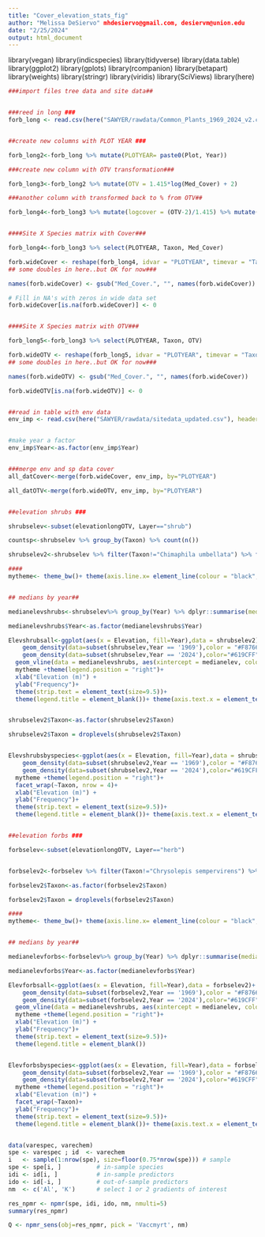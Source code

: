 ```yaml
---
title: "Cover_elevation_stats_fig"
author: "Melissa DeSiervo" mhdesiervo@gmail.com, desiervm@union.edu
date: "2/25/2024"
output: html_document
---
```


library(vegan)
library(indicspecies)
library(tidyverse)
library(data.table)
library(ggplot2)
library(gplots)
library(rcompanion)
library(betapart)
library(weights)
library(stringr)
library(viridis)
library(SciViews)
library(here)



```r

###import files tree data and site data##


###reed in long ###
forb_long <- read.csv(here("SAWYER/rawdata/Common_Plants_1969_2024_v2.csv"), header=T)  ## updated in Jan 2025##


##create new columns with PLOT YEAR ###

forb_long2<-forb_long %>% mutate(PLOTYEAR= paste0(Plot, Year))

###create new column with OTV transformation###

forb_long3<-forb_long2 %>% mutate(OTV = 1.415*log(Med_Cover) + 2)

###another column with transformed back to % from OTV##

forb_long4<-forb_long3 %>% mutate(logcover = (OTV-2)/1.415) %>% mutate(coverOTV=exp(logcover))


####Site X Species matrix with Cover###

forb_long4<-forb_long3 %>% select(PLOTYEAR, Taxon, Med_Cover)

forb.wideCover <- reshape(forb_long4, idvar = "PLOTYEAR", timevar = "Taxon", direction = "wide")  
## some doubles in here..but OK for now###

names(forb.wideCover) <- gsub("Med_Cover.", "", names(forb.wideCover))

# Fill in NA's with zeros in wide data set
forb.wideCover[is.na(forb.wideCover)] <- 0


####Site X Species matrix with OTV###

forb_long5<-forb_long3 %>% select(PLOTYEAR, Taxon, OTV)

forb.wideOTV <- reshape(forb_long5, idvar = "PLOTYEAR", timevar = "Taxon", direction = "wide")
## some doubles in here..but OK for now###

names(forb.wideOTV) <- gsub("Med_Cover.", "", names(forb.wideCover))

forb.wideOTV[is.na(forb.wideOTV)] <- 0


##read in table with env data
env_imp <- read.csv(here("SAWYER/rawdata/sitedata_updated.csv"), header=T)


#make year a factor
env_imp$Year<-as.factor(env_imp$Year)


###merge env and sp data cover
all_datCover<-merge(forb.wideCover, env_imp, by="PLOTYEAR")

all_datOTV<-merge(forb.wideOTV, env_imp, by="PLOTYEAR")



```





```r

##elevation shrubs ###

shrubselev<-subset(elevationlongOTV, Layer=="shrub")

countsp<-shrubselev %>% group_by(Taxon) %>% count(n())

shrubselev2<-shrubselev %>% filter(Taxon!="Chimaphila umbellata") %>% filter(Taxon!="Eriogonum umbellatum")

####
mytheme<- theme_bw()+ theme(axis.line.x= element_line(colour = "black", size=0.3))+theme(axis.line.y= element_line(colour = "black", size=0.3))+theme(axis.text.x=element_text(size=8, colour = "black"))+theme(axis.text.y=element_text(size=8, colour = "black"))+theme(axis.title=element_text(size=12))+theme(plot.title=element_text(size=6) +theme(plot.title = element_text(hjust = 0.5)))+ theme(panel.grid.major = element_blank(), panel.grid.minor = element_blank())+ theme(legend.position = "none")+ theme(strip.background = element_blank()) + theme(strip.text = element_text(face = "italic"))


## medians by year##

medianelevshrubs<-shrubselev%>% group_by(Year) %>% dplyr::summarise(medianelev=median(Elevation, na.rm=TRUE))

medianelevshrubs$Year<-as.factor(medianelevshrubs$Year)

Elevshrubsall<-ggplot(aes(x = Elevation, fill=Year),data = shrubselev2)+
    geom_density(data=subset(shrubselev,Year == '1969'),color = "#F8766D", fill = "#F8766D", alpha = 0.5) +
    geom_density(data=subset(shrubselev,Year == '2024'),color="#619CFF",  fill = "#619CFF", alpha = 0.5)+
  geom_vline(data = medianelevshrubs, aes(xintercept = medianelev, color = Year))+
  mytheme +theme(legend.position = "right")+
  xlab("Elevation (m)") +
  ylab("Frequency")+
  theme(strip.text = element_text(size=9.5))+
  theme(legend.title = element_blank())+ theme(axis.text.x = element_text(angle = 90, vjust = 0.5, hjust=1))


shrubselev2$Taxon<-as.factor(shrubselev2$Taxon)

shrubselev2$Taxon = droplevels(shrubselev2$Taxon)


Elevshrubsbyspecies<-ggplot(aes(x = Elevation, fill=Year),data = shrubselev2)+
    geom_density(data=subset(shrubselev2,Year == '1969'),color = "#F8766D", fill = "#F8766D", alpha = 0.5) +
    geom_density(data=subset(shrubselev2,Year == '2024'),color="#619CFF",  fill = "#619CFF", alpha = 0.5)+
  mytheme +theme(legend.position = "right")+
  facet_wrap(~Taxon, nrow = 4)+
  xlab("Elevation (m)") +
  ylab("Frequency")+
  theme(strip.text = element_text(size=9.5))+
  theme(legend.title = element_blank())+ theme(axis.text.x = element_text(angle = 90, vjust = 0.5, hjust=1))


##elevation forbs ###

forbselev<-subset(elevationlongOTV, Layer=="herb")


forbselev2<-forbselev %>% filter(Taxon!="Chrysolepis sempervirens") %>% filter(Taxon!="Lonicera conjugialis")%>% filter(Taxon!="Rosa gymnocarpa")%>% filter(Taxon!="Rubus parviflorus") %>% filter(Taxon!="Berberis nervosa") %>% filter(Taxon!="Symphoricarpos mollis")

forbselev2$Taxon<-as.factor(forbselev2$Taxon)

forbselev2$Taxon = droplevels(forbselev2$Taxon)

####
mytheme<- theme_bw()+ theme(axis.line.x= element_line(colour = "black", size=0.3))+theme(axis.line.y= element_line(colour = "black", size=0.3))+theme(axis.text.x=element_text(size=8, colour = "black"))+theme(axis.text.y=element_text(size=8, colour = "black"))+theme(axis.title=element_text(size=12))+theme(plot.title=element_text(size=6) +theme(plot.title = element_text(hjust = 0.5)))+ theme(panel.grid.major = element_blank(), panel.grid.minor = element_blank())+ theme(legend.position = "none")+ theme(strip.background = element_blank()) + theme(strip.text = element_text(face = "italic"))


## medians by year##

medianelevforbs<-forbselev%>% group_by(Year) %>% dplyr::summarise(medianelev=median(Elevation, na.rm=TRUE))

medianelevforbs$Year<-as.factor(medianelevforbs$Year)

Elevforbsall<-ggplot(aes(x = Elevation, fill=Year),data = forbselev2)+
    geom_density(data=subset(forbselev2,Year == '1969'),color = "#F8766D", fill = "#F8766D", alpha = 0.5) +
    geom_density(data=subset(forbselev2,Year == '2024'),color="#619CFF",  fill = "#619CFF", alpha = 0.5)+
  geom_vline(data = medianelevshrubs, aes(xintercept = medianelev, color = Year))+
  mytheme +theme(legend.position = "right")+
  xlab("Elevation (m)") +
  ylab("Frequency")+
  theme(strip.text = element_text(size=9.5))+
  theme(legend.title = element_blank())


Elevforbsbyspecies<-ggplot(aes(x = Elevation, fill=Year),data = forbselev2)+
    geom_density(data=subset(forbselev2,Year == '1969'),color = "#F8766D", fill = "#F8766D", alpha = 0.5) +
    geom_density(data=subset(forbselev2,Year == '2024'),color="#619CFF",  fill = "#619CFF", alpha = 0.5)+
  mytheme +theme(legend.position = "right")+
  xlab("Elevation (m)") +
  facet_wrap(~Taxon)+
  ylab("Frequency")+
  theme(strip.text = element_text(size=9.5))+
  theme(legend.title = element_blank())+ theme(axis.text.x = element_text(angle = 90, vjust = 0.5, hjust=1))



```











```r


data(varespec, varechem)
spe <- varespec ; id  <- varechem
i   <- sample(1:nrow(spe), size=floor(0.75*nrow(spe))) # sample
spe <- spe[i, ]          # in-sample species
idi <- id[i, ]           # in-sample predictors
ido <- id[-i, ]          # out-of-sample predictors
nm  <- c('Al', 'K')      # select 1 or 2 gradients of interest

res_npmr <- npmr(spe, idi, ido, nm, nmulti=5)
summary(res_npmr)

Q <- npmr_sens(obj=res_npmr, pick = 'Vaccmyrt', nm)

```








